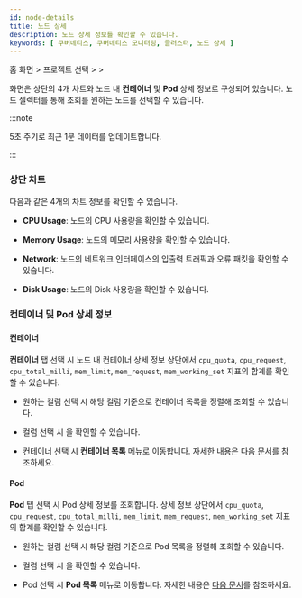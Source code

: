 ```yaml
---
id: node-details
title: 노드 상세
description: 노드 상세 정보를 확인할 수 있습니다.
keywords: [ 쿠버네티스, 쿠버네티스 모니터링, 클러스터, 노드 상세 ]
---
```


홈 화면 &gt; 프로젝트 선택 &gt; <Cmdname sid="side_node" className="uitext" /> &gt; <Cmdname sid="node_detail" className="uitext" />

<Cmdname sid="node_detail" className="uitext" /> 화면은 상단의 4개 차트와 노드 내 **컨테이너** 및 **Pod** 상세 정보로 구성되어 있습니다. 노드 셀렉터를 통해 조회를 원하는 노드를 선택할 수 있습니다.

<ImgLang img='k8s-resource-node-detail.png' desc='노드 상세 화면' />

:::note 

5초 주기로 최근 1분 데이터를 업데이트합니다.

:::

### 상단 차트

다음과 같은 4개의 차트 정보를 확인할 수 있습니다.

* **CPU Usage**: 노드의 CPU 사용량을 확인할 수 있습니다.

* **Memory Usage**: 노드의 메모리 사용량을 확인할 수 있습니다.

* **Network**: 노드의 네트워크 인터페이스의 입출력 트래픽과 오류 패킷을 확인할 수 있습니다.

* **Disk Usage**: 노드의 Disk 사용량을 확인할 수 있습니다. 

### 컨테이너 및 Pod 상세 정보 

#### 컨테이너

**컨테이너** 탭 선택 시 노드 내 컨테이너 상세 정보 상단에서 `cpu_quota`, `cpu_request`, `cpu_total_milli`, `mem_limit`, `mem_request`, `mem_working_set` 지표의 합계를 확인할 수 있습니다. 

* 원하는 컬럼 선택 시 해당 컬럼 기준으로 컨테이너 목록을 정렬해 조회할 수 있습니다. 

* <Cmdname sid="overview" className="uitext" /> 컬럼 선택 시 <Cmdname sid="TTL08230" className="uitext" />을 확인할 수 있습니다. 

* 컨테이너 선택 시 **컨테이너 목록** 메뉴로 이동합니다. 자세한 내용은 [다음 문서](resource-container-list)를 참조하세요.

#### Pod

**Pod** 탭 선택 시 Pod 상세 정보를 조회합니다. 상세 정보 상단에서 `cpu_quota`, `cpu_request`, `cpu_total_milli`, `mem_limit`, `mem_request`, `mem_working_set` 지표의 합계를 확인할 수 있습니다. 

* 원하는 컬럼 선택 시 해당 컬럼 기준으로 Pod 목록을 정렬해 조회할 수 있습니다. 

* <Cmdname sid="overview" className="uitext" /> 컬럼 선택 시 <Cmdname sid="TTL08317" className="uitext" type="kube_pod" />을 확인할 수 있습니다. 

* Pod 선택 시 **Pod 목록** 메뉴로 이동합니다. 자세한 내용은 [다음 문서](resource-pod-list)를 참조하세요. 

